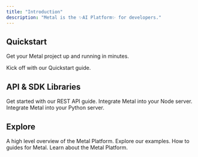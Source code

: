 ```yaml
---
title: "Introduction"
description: "Metal is the ✨AI Platform✨ for developers."
---
```


## Quickstart
Get your Metal project up and running in minutes.

<Card title="Quickstart" icon="play" href="getting-started">
  Kick off with our Quickstart guide.
</Card>


## API & SDK Libraries

<Card title="API Endpoints" icon="globe" href="/api-reference-new">
  Get started with our REST API guide.
</Card>

<CardGroup>
  <Card title="Node.js SDK" icon="js" href="/api-reference-new/new-sdk/node">
    Integrate Metal into your Node server.
  </Card>
  <Card title="Python SDK" icon="python" href="/api-reference-new/new-sdk/python">
    Integrate Metal into your Python server.
  </Card>
</CardGroup>

## Explore

<CardGroup>
  <Card title="Concepts" icon="rectangles-mixed" href="/learn-introduction">
    A high level overview of the Metal Platform.
  </Card>
  <Card title="Examples" icon="code" href="examples/examples">
    Explore our examples.
  </Card>
    <Card title="Guides" icon="bars-staggered" href="/guides">
    How to guides for Metal.
  </Card>
    <Card title="Platform" icon="sitemap" href="/platform">
    Learn about the Metal Platform.
  </Card>
</CardGroup>
